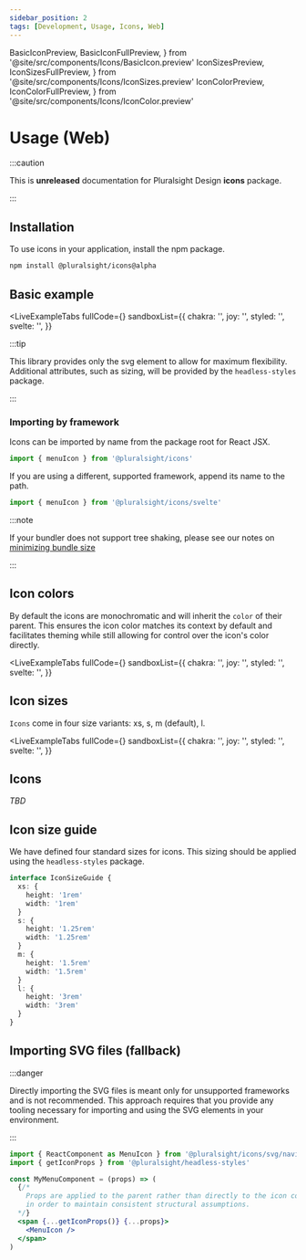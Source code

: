 ```yaml
---
sidebar_position: 2
tags: [Development, Usage, Icons, Web]
---
```


  BasicIconPreview,
  BasicIconFullPreview,
} from '@site/src/components/Icons/BasicIcon.preview'
  IconSizesPreview,
  IconSizesFullPreview,
} from '@site/src/components/Icons/IconSizes.preview'
  IconColorPreview,
  IconColorFullPreview,
} from '@site/src/components/Icons/IconColor.preview'

# Usage (Web)

:::caution

This is **unreleased** documentation for Pluralsight Design **icons** package.

:::

## Installation

To use icons in your application, install the npm package.

```bash npm2yarn
npm install @pluralsight/icons@alpha
```

## Basic example

<LiveExampleTabs
  fullCode={<BasicIconFullPreview />}
  sandboxList={{
    chakra: '',
    joy: '',
    styled: '',
    svelte: '',
  }}
>
  <BasicIconPreview />
</LiveExampleTabs>

:::tip

This library provides only the svg element to allow for maximum flexibility.
Additional attributes, such as sizing, will be provided by the `headless-styles` package.

:::

### Importing by framework

Icons can be imported by name from the package root for React JSX.

```javascript
import { menuIcon } from '@pluralsight/icons'
```

If you are using a different, supported framework, append its name to the path.

```javascript
import { menuIcon } from '@pluralsight/icons/svelte'
```

:::note

If your bundler does not support tree shaking, please see our notes on [minimizing bundle size](#minimizing-bundle-size)

:::

## Icon colors

By default the icons are monochromatic and will inherit the `color` of their parent.
This ensures the icon color matches its context by default and facilitates theming while still allowing for control over the icon's color directly.

<LiveExampleTabs
  fullCode={<IconColorFullPreview />}
  sandboxList={{
    chakra: '',
    joy: '',
    styled: '',
    svelte: '',
  }}
>
  <IconColorPreview />
</LiveExampleTabs>

## Icon sizes

`Icons` come in four size variants: xs, s, m (default), l.

<LiveExampleTabs
  fullCode={<IconSizesFullPreview />}
  sandboxList={{
    chakra: '',
    joy: '',
    styled: '',
    svelte: '',
  }}
>
  <IconSizesPreview />
</LiveExampleTabs>

## Icons

_TBD_

## Icon size guide

We have defined four standard sizes for icons. This sizing should be applied using the `headless-styles` package.

```typescript title="Example interface - does not exist in types"
interface IconSizeGuide {
  xs: {
    height: '1rem'
    width: '1rem'
  }
  s: {
    height: '1.25rem'
    width: '1.25rem'
  }
  m: {
    height: '1.5rem'
    width: '1.5rem'
  }
  l: {
    height: '3rem'
    width: '3rem'
  }
}
```

## Importing SVG files (fallback)

:::danger

Directly importing the SVG files is meant only for unsupported frameworks and is not recommended.
This approach requires that you provide any tooling necessary for importing and using the SVG elements in your environment.

:::

```jsx title="Importing an icon as SVG file into an app created with create-react-app"
import { ReactComponent as MenuIcon } from '@pluralsight/icons/svg/navigation/menu.svg'
import { getIconProps } from '@pluralsight/headless-styles'

const MyMenuComponent = (props) => (
  {/*
    Props are applied to the parent rather than directly to the icon component
    in order to maintain consistent structural assumptions.
  */}
  <span {...getIconProps()} {...props}>
    <MenuIcon />
  </span>
)
```
